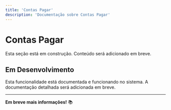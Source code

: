 ```yaml
---
title: 'Contas Pagar'
description: 'Documentação sobre Contas Pagar'
---
```


# Contas Pagar

Esta seção está em construção. Conteúdo será adicionado em breve.

## Em Desenvolvimento

Esta funcionalidade está documentada e funcionando no sistema. A documentação detalhada será adicionada em breve.

---

**Em breve mais informações!** 📚
